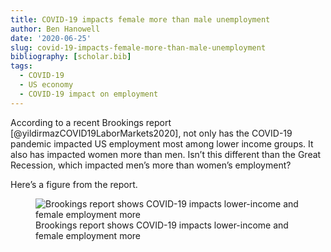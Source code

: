 ```yaml
---
title: COVID-19 impacts female more than male unemployment
author: Ben Hanowell
date: '2020-06-25'
slug: covid-19-impacts-female-more-than-male-unemployment
bibliography: [scholar.bib]
tags:
  - COVID-19
  - US economy
  - COVID-19 impact on employment
---
```


According to a recent Brookings report  [@yildirmazCOVID19LaborMarkets2020], not only has the COVID-19 pandemic impacted US employment most among lower income groups. It also has impacted women more than men. Isn't this different than the Great Recession, which impacted men's more than women's employment?

Here's a figure from the report.

![Brookings report shows COVID-19 impacts lower-income and female employment more](/post/2020-06-25-covid-19-impacts-female-more-than-male-unemployment_files/EbXX9gwXgAcuckw.jpeg)
